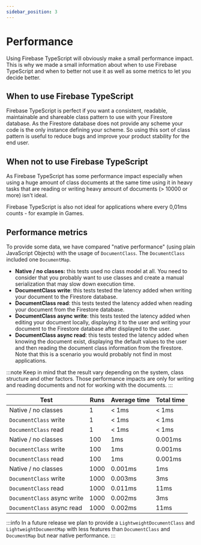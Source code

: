 ```yaml
---
sidebar_position: 3
---
```


# Performance

Using Firebase TypeScript will obviously make a small performance impact.
This is why we made a small information about when to use Firebase TypeScript and when to better not use it as well as some metrics to let you decide better.

## When to use Firebase TypeScript

Firebase TypeScript is perfect if you want a consistent, readable, maintainable and shareable class pattern to use with your Firestore database.
As the Firestore database does not provide any scheme your code is the only instance defining your scheme.
So using this sort of class pattern is useful to reduce bugs and improve your product stability for the end user.

## When not to use Firebase TypeScript

As Firebase TypeScript has some performance impact especially when using a huge amount of class documents at the same time
using it in heavy tasks that are reading or writing heavy amount of documents (> 10000 or more) isn't ideal.

Firebase TypeScript is also not ideal for applications where every 0,01ms counts - for example in Games.

## Performance metrics

To provide some data, we have compared "native performance" (using plain JavaScript Objects) with the usage of `DocumentClass`.
The `DocumentClass` included one `DocumentMap`.

- **Native / no classes:** this tests used no class model at all. You need to consider that you probably want to use classes and create a manual serialization that may slow down execution time.
- **DocumentClass write**: this tests tested the latency added when writing your document to the Firestore database.
- **DocumentClass read**: this tests tested the latency added when reading your document from the Firestore database.
- **DocumentClass async write**: this tests tested the latency added when editing your document locally, displaying it to the user and writing your document to the Firestore database after displayed to the user.
- **DocumentClass async read**: this tests tested the latency added when knowing the document exist, displaying the default values to the user and then reading the document class information from the firestore. Note that this is a scenario you would probably not find in most applications.

:::note
Keep in mind that the result vary depending on the system, class structure and other factors.
Those performance impacts are only for writing and reading documents and not for working with the documents.
:::

| Test | Runs | Average time | Total time |
|--|--|--|--|
| Native / no classes | 1 | < 1ms | < 1ms |
| `DocumentClass` write | 1 | < 1ms | < 1ms |
| `DocumentClass` read | 1 | < 1ms | < 1ms |
| Native / no classes | 100 | 1ms | 0.001ms |
| `DocumentClass` write | 100 | 1ms | 0.001ms |
| `DocumentClass` read | 100 | 1ms | 0.001ms |
| Native / no classes | 1000 | 0.001ms | 1ms |
| `DocumentClass` write | 1000 | 0.003ms | 3ms |
| `DocumentClass` read | 1000 | 0.011ms | 11ms |
| `DocumentClass` async write | 1000 | 0.002ms | 3ms |
| `DocumentClass` async read | 1000 | 0.002ms | 11ms |

:::info
In a future release we plan to provide a `LightweightDocumentClass` and `LightweightDocumentMap` with less features than `DocumentClass` and `DocumentMap` but near native performance.
:::